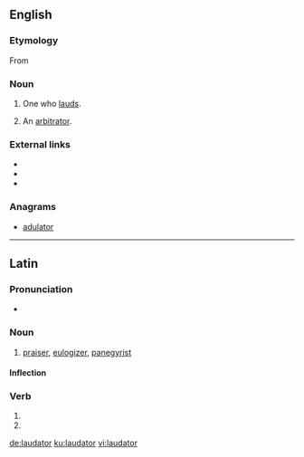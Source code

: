 {{also|lăudător}}
==English==
{{Webster 1913}}

===Etymology===
From {{etyl|la|en}}

===Noun===
{{en-noun|laudators}}

# One who [[laud]]s.
# {{label|en|legal|obsolete}} An [[arbitrator]].
#: {{rfquotek|Cowell}}

===External links===
* {{R:Webster 1913}}
* {{R:Century 1911}}
* {{R:OneLook}}

===Anagrams===
* [[adulator#English|adulator]]

----

==Latin==

===Pronunciation===
* {{la-pronunc|laudātor}}

===Noun===
{{la-noun|laudātor||laudātōris|m|third}}

# [[praiser]], [[eulogizer]], [[panegyrist]]

====Inflection====
{{la-decl-3rd|laudātor|laudātōr}}

===Verb===
{{la-verb-form|laudātor}}
# {{inflection of|laudō||2|s|futr|pasv|impr|lang=la}}
# {{inflection of|laudō||3|s|futr|pasv|impr|lang=la}}

[[de:laudator]]
[[ku:laudator]]
[[vi:laudator]]